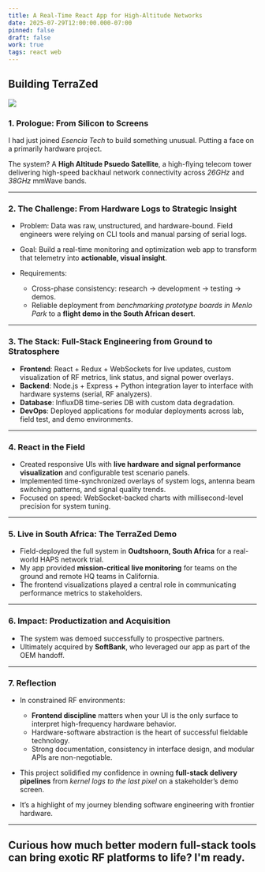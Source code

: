 ```yaml
---
title: A Real-Time React App for High-Altitude Networks
date: 2025-07-29T12:00:00.000-07:00
pinned: false
draft: false
work: true
tags: react web
---
```

## Building TerraZed

![](/uploads/2018_2019.svg)

### **1. Prologue: From Silicon to Screens**

I had just joined *Esencia Tech* to build something unusual. Putting a face on a primarily hardware project.

The system? A **High Altitude Psuedo Satellite**, a high-flying telecom tower delivering high-speed backhaul network connectivity across *26GHz* and *38GHz* mmWave bands.

- - -

### **2. The Challenge: From Hardware Logs to Strategic Insight**

* Problem: Data was raw, unstructured, and hardware-bound. Field engineers were relying on CLI tools and manual parsing of serial logs.
* Goal: Build a real-time monitoring and optimization web app to transform that telemetry into **actionable, visual insight**.
* Requirements:

  * Cross-phase consistency: research → development → testing → demos.
  * Reliable deployment from *benchmarking prototype boards in Menlo Park* to a **flight demo in the South African desert**.

- - -

### **3. The Stack: Full-Stack Engineering from Ground to Stratosphere**

* **Frontend**: React + Redux + WebSockets for live updates, custom visualization of RF metrics, link status, and signal power overlays.
* **Backend**: Node.js + Express + Python integration layer to interface with hardware systems (serial, RF analyzers).
* **Database**: InfluxDB time-series DB with custom data degradation.
* **DevOps**: Deployed applications for modular deployments across lab, field test, and demo environments.

- - -

### **4. React in the Field**

* Created responsive UIs with **live hardware and signal performance visualization** and configurable test scenario panels.
* Implemented time-synchronized overlays of system logs, antenna beam switching patterns, and signal quality trends.
* Focused on speed: WebSocket-backed charts with millisecond-level precision for system tuning.

- - -

### **5. Live in South Africa: The TerraZed Demo**

* Field-deployed the full system in **Oudtshoorn, South Africa** for a real-world HAPS network trial.
* My app provided **mission-critical live monitoring** for teams on the ground and remote HQ teams in California.
* The frontend visualizations played a central role in communicating performance metrics to stakeholders.

- - -

### **6. Impact: Productization and Acquisition**

* The system was demoed successfully to prospective partners.
* Ultimately acquired by **SoftBank**, who leveraged our app as part of the OEM handoff.

- - -

### **7. Reflection**

* In constrained RF environments:

  * **Frontend discipline** matters when your UI is the only surface to interpret high-frequency hardware behavior.
  * Hardware-software abstraction is the heart of successful fieldable technology.
  * Strong documentation, consistency in interface design, and modular APIs are non-negotiable.
* This project solidified my confidence in owning **full-stack delivery pipelines** from *kernel logs to the last pixel* on a stakeholder’s demo screen.
* It’s a highlight of my journey blending software engineering with frontier hardware.

- - -

## **Curious how much better modern full-stack tools can bring exotic RF platforms to life? I'm ready.**
